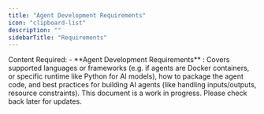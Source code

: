 ```yaml
---
title: "Agent Development Requirements"
icon: "clipboard-list"
description: ""
sidebarTitle: "Requirements"
---
```


<Info>
Content Required:
- **Agent Development Requirements** : Covers supported languages or frameworks (e.g. if agents are Docker containers, or specific runtime like Python for AI models), how to package the agent code, and best practices for building AI agents (like handling inputs/outputs, resource constraints).
</Info>

<Note>
    This document is a work in progress. Please check back later for updates.
</Note>
